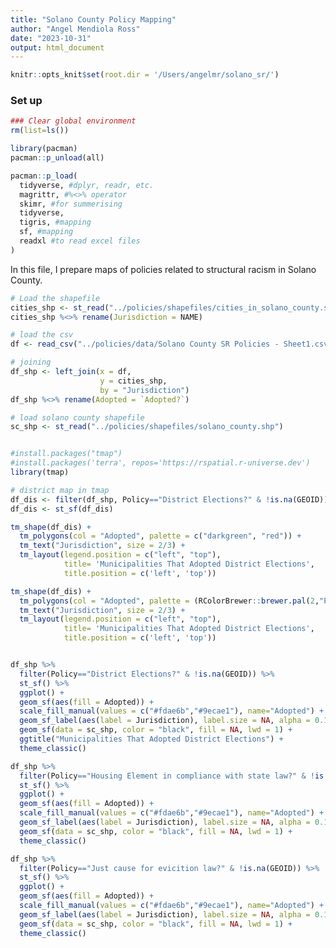 ```yaml
---
title: "Solano County Policy Mapping"
author: "Angel Mendiola Ross"
date: "2023-10-31"
output: html_document
---
```


```r
knitr::opts_knit$set(root.dir = '/Users/angelmr/solano_sr/')
```

### Set up

```r
### Clear global environment
rm(list=ls())

library(pacman)
pacman::p_unload(all)

pacman::p_load(
  tidyverse, #dplyr, readr, etc.
  magrittr, #%<>% operator
  skimr, #for summerising
  tidyverse,
  tigris, #mapping
  sf, #mapping
  readxl #to read excel files
)
```

In this file, I prepare maps of policies related to structural racism in Solano County.

```r
# Load the shapefile
cities_shp <- st_read("../policies/shapefiles/cities_in_solano_county.shp")
cities_shp %<>% rename(Jurisdiction = NAME)

# load the csv
df <- read_csv("../policies/data/Solano County SR Policies - Sheet1.csv")

# joining
df_shp <- left_join(x = df,
                    y = cities_shp,
                    by = "Jurisdiction")
df_shp %<>% rename(Adopted = `Adopted?`)

# load solano county shapefile
sc_shp <- st_read("../policies/shapefiles/solano_county.shp")


#install.packages("tmap")
#install.packages('terra', repos='https://rspatial.r-universe.dev')
library(tmap)

# district map in tmap
df_dis <- filter(df_shp, Policy=="District Elections?" & !is.na(GEOID))
df_dis <- st_sf(df_dis)

tm_shape(df_dis) + 
  tm_polygons(col = "Adopted", palette = c("darkgreen", "red")) +
  tm_text("Jurisdiction", size = 2/3) +
  tm_layout(legend.position = c("left", "top"), 
            title= 'Municipalities That Adopted District Elections', 
            title.position = c('left', 'top'))

tm_shape(df_dis) + 
  tm_polygons(col = "Adopted", palette = (RColorBrewer::brewer.pal(2,"PiYG"))) +
  tm_text("Jurisdiction", size = 2/3) +
  tm_layout(legend.position = c("left", "top"), 
            title= 'Municipalities That Adopted District Elections', 
            title.position = c('left', 'top'))


df_shp %>%
  filter(Policy=="District Elections?" & !is.na(GEOID)) %>%
  st_sf() %>%
  ggplot() + 
  geom_sf(aes(fill = Adopted)) +
  scale_fill_manual(values = c("#fdae6b","#9ecae1"), name="Adopted") +
  geom_sf_label(aes(label = Jurisdiction), label.size = NA, alpha = 0.1) +
  geom_sf(data = sc_shp, color = "black", fill = NA, lwd = 1) +
  ggtitle("Municipalities That Adopted District Elections") +
  theme_classic()

df_shp %>%
  filter(Policy=="Housing Element in compliance with state law?" & !is.na(GEOID)) %>%
  st_sf() %>%
  ggplot() + 
  geom_sf(aes(fill = Adopted)) +
  scale_fill_manual(values = c("#fdae6b","#9ecae1"), name="Adopted") +
  geom_sf_label(aes(label = Jurisdiction), label.size = NA, alpha = 0.1) +
  geom_sf(data = sc_shp, color = "black", fill = NA, lwd = 1) +
  theme_classic()

df_shp %>%
  filter(Policy=="Just cause for evicition law?" & !is.na(GEOID)) %>%
  st_sf() %>%
  ggplot() + 
  geom_sf(aes(fill = Adopted)) +
  scale_fill_manual(values = c("#fdae6b","#9ecae1"), name="Adopted") +
  geom_sf_label(aes(label = Jurisdiction), label.size = NA, alpha = 0.1) +
  geom_sf(data = sc_shp, color = "black", fill = NA, lwd = 1) +
  theme_classic()


  

```
